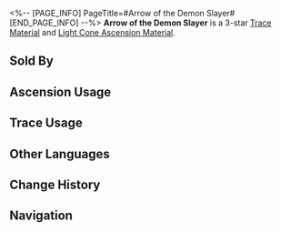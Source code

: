 <%-- [PAGE_INFO]
PageTitle=#Arrow of the Demon Slayer#
[END_PAGE_INFO] --%>
{{Item Infobox
|id          = 110122
|image       = Item Arrow of the Demon Slayer.png
|type        = Trace Material
|type2       = Light Cone Ascension Material
|invCategory = Upgrade Materials
|rarity      = 3
|effect      = An arrowhead forged with Stellaris Essence by the craftsmen of Xianzhou. Used to level up Traces moderately for {{Color|h|Hunt}} characters.
|description = An arrow narrower than a finger's width. It can be loaded into an electromagnetic crossbow or a thermal seeking bow as ammunition. Its power is enough to penetrate the tough shells of abominations with just one strike.
|source1     = [[Calyx (Outlying Snow Plains)]]
|source2     = [[Omni-Synthesizer]] &mdash; Material Synthesis
|source3     = [[Embers Exchange]]
|source4     = [[Omni-Synthesizer]] &mdash; Material Exchange
}}
{{Description|''"The celestial banished arrives from afar, great distances journeyed 'twixt oceans of stars. Like rain falls a cloudburst of arrows below, in a helmet reflected the bright lunar glow."''}}
'''Arrow of the Demon Slayer''' is a 3-star [[Trace Material]] and [[Light Cone Ascension Material]].

==Sold By==
{{Shop Availability}}

==Ascension Usage==
{{Ascension Usage}}

==Trace Usage==
{{Trace Usage}}

==Other Languages==
{{Other Languages
|en   = Arrow of the Demon Slayer
|zhs  = 屠魔之矢
|zht  = 屠魔之矢
|ja   = 屠魔の矢
|ko   = 악마 사냥용 화살
|es   = Flecha del matademonios
|fr   = Flèche du tueur de démons
|ru   = Стрела убийцы демонов
|th   = Arrow of the Demon Slayer
|vi   = Mũi Tên Diệt Quỷ
|de   = Pfeil des Dämonentöters
|id   = Arrow of the Demon Slayer
|pt   = Flecha de Caça-Demônio
}}

==Change History==
{{Change History|1.0}}

==Navigation==
{{Upgrade Material Navbox}}